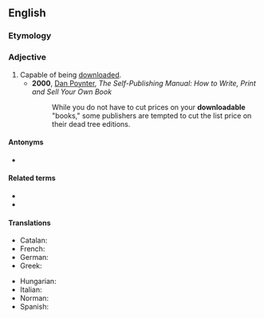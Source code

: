 ==English==

===Etymology===
{{suffix|en|download|able}}

===Adjective===
{{en-adj|-}}

# Capable of being [[download]]ed.
#* '''2000''', [[w:Dan Poynter|Dan Poynter]], ''The Self-Publishing Manual: How to Write, Print and Sell Your Own Book''
#*: While you do not have to cut prices on your '''downloadable''' "books," some publishers are tempted to cut the list price on their dead tree editions.

====Antonyms====
* {{l|en|uploadable}}

====Related terms====
* {{l|en|downloadability}}
* {{l|en|downloading}}

====Translations====
{{trans-top|capable of being downloaded}}
* Catalan: {{t|ca|descarregable}}
* French: {{t+|fr|téléchargeable}}
* German: {{t|de|downloadbar}}
* Greek: {{t|el|καταφορτώσιμος}}
{{trans-mid}}
* Hungarian: {{t|hu|letölthető}}
* Italian: {{t|it|scaricabile}}
* Norman: {{t|nrf|dêchèrgeabl'ye}}
* Spanish: {{t|es|descargable}}
{{trans-bottom}}